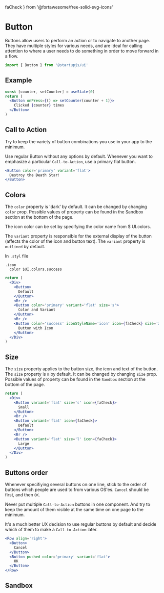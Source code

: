   faCheck
} from '@fortawesome/free-solid-svg-icons'

# Button

Buttons allow users to perform an action or to navigate to another page. They have multiple styles for various needs, and are ideal for calling attention to where a user needs to do something in order to move forward in a flow.

```jsx
import { Button } from '@startupjs/ui'
```

## Example

```jsx example
const [counter, setCounter] = useState(0)
return (
  <Button onPress={() => setCounter(counter + 1)}>
    Clicked {counter} times
  </Button>
)
```

## Call to Action

Try to keep the variety of button combinations you use in your app to the minimum.

Use regular Button without any options by default. Whenever you want to emphasize a particular `Call-to-Action`, use a primary flat button.

```jsx example
<Button color='primary' variant='flat'>
  Destroy the Death Star!
</Button>
```

## Colors

The `color` property is 'dark' by default. It can be changed by changing `color` prop. Possible values of property can be found in the Sandbox section at the bottom of the page.

The icon color can be set by specifying the color name from $ UI.colors.

The `variant` property is responsible for the external display of the button (affects the color of the icon and button text). The `variant` property is `outlined` by default.

In `.styl` file
```stylus
.icon
  color $UI.colors.success
```

```jsx example
return (
  <Div>
    <Button>
      Default
    </Button>
    <Br />
    <Button color='primary' variant='flat' size='s'>
      Color and Variant
    </Button>
    <Br />
    <Button color='success' iconStyleName='icon' icon={faCheck} size='xl'>
      Button with Icon
    </Button>
  </Div>
)
```

## Size

The `size` property applies to the button size, the icon and text of the button.
The `size` property is `m` by default. It can be changed by changing `size` prop. Possible values of property can be found in the `Sandbox` section at the bottom of the page.

```jsx example
return (
  <Div>
    <Button variant='flat' size='s' icon={faCheck}>
      Small
    </Button>
    <Br />
    <Button variant='flat' icon={faCheck}>
      Default
    </Button>
    <Br />
    <Button variant='flat' size='l' icon={faCheck}>
      Large
    </Button>
  </Div>
)
```

## Buttons order

Whenever specifiying several buttons on one line, stick to the order of buttons which people are used to from various OS'es. `Cancel` should be first, and then `OK`.

Never put multiple `Call-to-Action` buttons in one component. And try to keep the amount of them visible at the same time on one page to the minimum.

It's a much better UX decision to use regular buttons by default and decide which of them to make a `Call-to-Action` later.

```jsx example
<Row align='right'>
  <Button>
    Cancel
  </Button>
  <Button pushed color='primary' variant='flat'>
    OK
  </Button>
</Row>
```

## Sandbox

<Sandbox Component={Button} />
